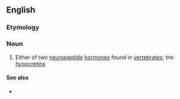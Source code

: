 ==English==

===Etymology===
{{der|en|grc|ὄρεξις||appetite}} {{suffix|en||in}}

===Noun===
{{wikipedia}}
{{en-noun}}

# {{lb|en|biochemistry}} Either of two [[neuropeptide]] [[hormone]]s found in [[vertebrate]]s; the [[hypocretin]]s
====See also====
*{{l|en|preproorexin}}